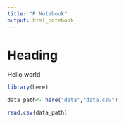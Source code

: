 ```yaml
---
title: "R Notebook"
output: html_notebook
---
```

# Heading

Hello world

```r
library(here)
```
```r
data_path<- here("data","data.csv")
```
```r
read.csv(data_path)
```

